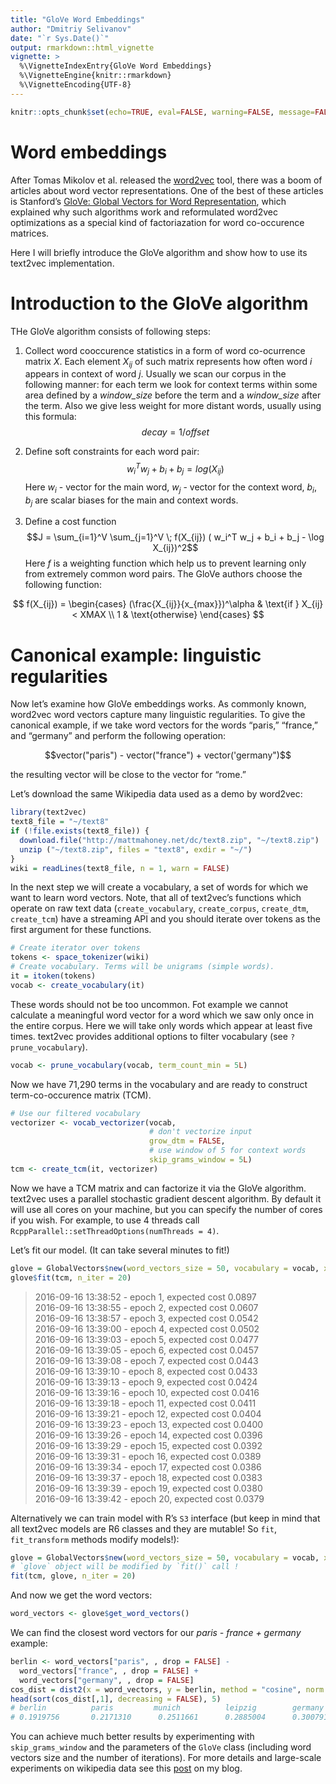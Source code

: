 ```yaml
---
title: "GloVe Word Embeddings"
author: "Dmitriy Selivanov"
date: "`r Sys.Date()`"
output: rmarkdown::html_vignette
vignette: >
  %\VignetteIndexEntry{GloVe Word Embeddings}
  %\VignetteEngine{knitr::rmarkdown}
  %\VignetteEncoding{UTF-8}
---
```

```r
knitr::opts_chunk$set(echo=TRUE, eval=FALSE, warning=FALSE, message=FALSE)
```
# Word embeddings

After Tomas Mikolov et al. released the [word2vec](https://code.google.com/p/word2vec/) tool, there was a boom of articles about word vector representations. One of the best of these articles is Stanford's [GloVe: Global Vectors for Word Representation](http://nlp.stanford.edu/projects/glove/), which explained why such algorithms work and reformulated word2vec optimizations as a special kind of factoriazation for word co-occurence matrices. 

Here I will briefly introduce the GloVe algorithm and show how to use its text2vec implementation.

# Introduction to the GloVe algorithm

THe GloVe algorithm consists of following steps:

1. Collect word cooccurence statistics in a form of word co-ocurrence matrix $X$. Each element $X_{ij}$ of such matrix represents how often word *i* appears in context of word *j*. Usually we scan our corpus in the following manner: for each term we look for context terms within some area defined by a *window_size* before the term and a *window_size* after the term. Also we give less weight for more distant words, usually using this formula: $$decay = 1/offset$$

2. Define soft constraints for each word pair:  $$w_i^Tw_j + b_i + b_j = log(X_{ij})$$ Here $w_i$ - vector for the main word, $w_j$ - vector for the context word, $b_i$, $b_j$ are scalar biases for the main and context words.

3. Define a cost function 
$$J = \sum_{i=1}^V \sum_{j=1}^V \; f(X_{ij}) ( w_i^T w_j + b_i + b_j - \log X_{ij})^2$$
Here $f$ is a weighting function which help us to prevent learning only from extremely common word pairs. The GloVe authors choose the following function:

$$
f(X_{ij}) = 
\begin{cases}
(\frac{X_{ij}}{x_{max}})^\alpha & \text{if } X_{ij} < XMAX \\
1 & \text{otherwise}
\end{cases}
$$

# Canonical example: linguistic regularities

Now let's examine how GloVe embeddings works. As commonly known, word2vec word vectors capture many linguistic regularities. To give the canonical example, if we take word vectors for the words "paris," "france," and "germany" and perform the following operation: 

$$vector("paris") - vector("france") + vector('germany")$$ 

the resulting vector will be close to the vector for "rome."

Let's download the same Wikipedia data used as a demo by word2vec:

```r
library(text2vec)
text8_file = "~/text8"
if (!file.exists(text8_file)) {
  download.file("http://mattmahoney.net/dc/text8.zip", "~/text8.zip")
  unzip ("~/text8.zip", files = "text8", exdir = "~/")
}
wiki = readLines(text8_file, n = 1, warn = FALSE)
```

In the next step we will create a vocabulary, a set of words for which we want to learn word vectors. Note, that all of text2vec's functions which operate on raw text data (`create_vocabulary`, `create_corpus`, `create_dtm`, `create_tcm`) have a streaming API and you should iterate over tokens as the first argument for these functions.

```r
# Create iterator over tokens
tokens <- space_tokenizer(wiki)
# Create vocabulary. Terms will be unigrams (simple words).
it = itoken(tokens)
vocab <- create_vocabulary(it)
```

These words should not be too uncommon. Fot example we cannot calculate a meaningful word vector for a word which we saw only once in the entire corpus. Here we will take only words which appear at least five times. text2vec provides additional options to filter vocabulary (see `?prune_vocabulary`).

```r
vocab <- prune_vocabulary(vocab, term_count_min = 5L)
```

Now we have 71,290 terms in the vocabulary and are ready to construct term-co-occurence matrix (TCM).

```r
# Use our filtered vocabulary
vectorizer <- vocab_vectorizer(vocab, 
                               # don't vectorize input
                               grow_dtm = FALSE, 
                               # use window of 5 for context words
                               skip_grams_window = 5L)
tcm <- create_tcm(it, vectorizer)
```

Now we have a TCM matrix and can factorize it via the GloVe algorithm.  
text2vec uses a parallel stochastic gradient descent algorithm. By default it will use all cores on your machine, but you can specify the number of cores if you wish. For example, to use 4 threads call `RcppParallel::setThreadOptions(numThreads = 4)`. 

Let's fit our model. (It can take several minutes to fit!)

```r
glove = GlobalVectors$new(word_vectors_size = 50, vocabulary = vocab, x_max = 10)
glove$fit(tcm, n_iter = 20)
```

> 
2016-09-16 13:38:52 - epoch 1, expected cost 0.0897  
2016-09-16 13:38:55 - epoch 2, expected cost 0.0607  
2016-09-16 13:38:57 - epoch 3, expected cost 0.0542  
2016-09-16 13:39:00 - epoch 4, expected cost 0.0502  
2016-09-16 13:39:03 - epoch 5, expected cost 0.0477  
2016-09-16 13:39:05 - epoch 6, expected cost 0.0457  
2016-09-16 13:39:08 - epoch 7, expected cost 0.0443  
2016-09-16 13:39:10 - epoch 8, expected cost 0.0433  
2016-09-16 13:39:13 - epoch 9, expected cost 0.0424  
2016-09-16 13:39:16 - epoch 10, expected cost 0.0416  
2016-09-16 13:39:18 - epoch 11, expected cost 0.0411  
2016-09-16 13:39:21 - epoch 12, expected cost 0.0404  
2016-09-16 13:39:23 - epoch 13, expected cost 0.0400  
2016-09-16 13:39:26 - epoch 14, expected cost 0.0396  
2016-09-16 13:39:29 - epoch 15, expected cost 0.0392  
2016-09-16 13:39:31 - epoch 16, expected cost 0.0389  
2016-09-16 13:39:34 - epoch 17, expected cost 0.0386  
2016-09-16 13:39:37 - epoch 18, expected cost 0.0383  
2016-09-16 13:39:39 - epoch 19, expected cost 0.0380  
2016-09-16 13:39:42 - epoch 20, expected cost 0.0379  

Alternatively we can train model with R's `S3` interface (but keep in mind that all text2vec models are R6 classes and they are mutable! So `fit`, `fit_transform` methods modify models!):
```r
glove = GlobalVectors$new(word_vectors_size = 50, vocabulary = vocab, x_max = 10)
# `glove` object will be modified by `fit()` call !
fit(tcm, glove, n_iter = 20)
```

And now we get the word vectors:

```r
word_vectors <- glove$get_word_vectors()
```

We can find the closest word vectors for our *paris - france + germany* example:

```r
berlin <- word_vectors["paris", , drop = FALSE] - 
  word_vectors["france", , drop = FALSE] + 
  word_vectors["germany", , drop = FALSE]
cos_dist = dist2(x = word_vectors, y = berlin, method = "cosine", norm = "l2")
head(sort(cos_dist[,1], decreasing = FALSE), 5)
# berlin          paris         munich          leipzig        germany
# 0.1919756       0.2171310      0.2511661      0.2885004      0.3007912
```

You can achieve much better results by experimenting with `skip_grams_window` and the parameters of the `GloVe` class (including word vectors size and the number of iterations). For more details and large-scale experiments on wikipedia data see this [post](http://dsnotes.com/blog/text2vec/2015/12/01/glove-enwiki/) on my blog.

